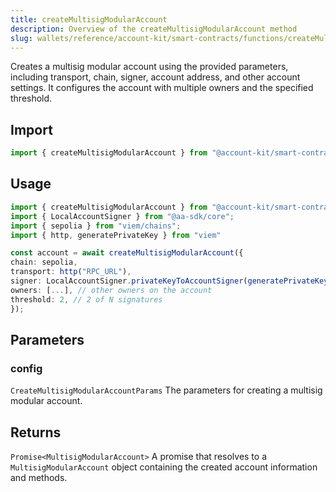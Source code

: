 ```yaml
---
title: createMultisigModularAccount
description: Overview of the createMultisigModularAccount method
slug: wallets/reference/account-kit/smart-contracts/functions/createMultisigModularAccount
---
```


Creates a multisig modular account using the provided parameters, including transport, chain, signer, account address, and other account settings. It configures the account with multiple owners and the specified threshold.

## Import

```ts
import { createMultisigModularAccount } from "@account-kit/smart-contracts";
```

## Usage

```ts
import { createMultisigModularAccount } from "@account-kit/smart-contracts";
import { LocalAccountSigner } from "@aa-sdk/core";
import { sepolia } from "viem/chains";
import { http, generatePrivateKey } from "viem"

const account = await createMultisigModularAccount({
chain: sepolia,
transport: http("RPC_URL"),
signer: LocalAccountSigner.privateKeyToAccountSigner(generatePrivateKey()),
owners: [...], // other owners on the account
threshold: 2, // 2 of N signatures
});
```

## Parameters

### config

`CreateMultisigModularAccountParams`
The parameters for creating a multisig modular account.

## Returns

`Promise<MultisigModularAccount>`
A promise that resolves to a `MultisigModularAccount` object containing the created account information and methods.
